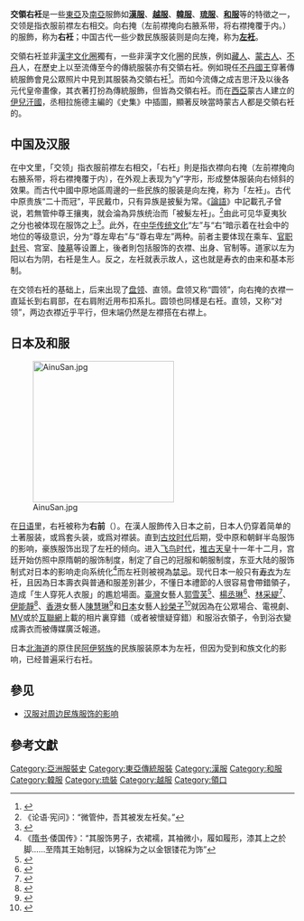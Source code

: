 '''交領右衽'''是一些[[東亞|東亞]]及[[南亞|南亞]]服飾如'''[[漢服|漢服]]'''、'''[[越服|越服]]'''、'''[[韓服|韓服]]'''、'''[[琉服|琉服]]'''、'''[[和服|和服]]'''等的特徵之一，交领是指衣服前襟左右相交。向右掩（左前襟掩向右腋系带，将右襟掩覆于内。）的服飾，称为'''右衽'''；中国古代一些少数民族服装则是向左掩，称为'''[[左衽|左衽]]'''。

交領右衽並非[[漢字文化圈|漢字文化圈]]獨有，一些非漢字文化圈的民族，例如[[藏人|藏人]]、[[蒙古人|蒙古人]]、[[不丹|不丹]]人，在歷史上以至流傳至今的傳統服裝亦有交領右衽。例如現任[[不丹國王|不丹國王]]穿著傳統服飾會見公眾照片中見到其服裝為交領右衽<ref>{{Cite web |url=http://www.ettoday.net/news/20111013/1200.htm |title=喜瑪拉雅山白馬王子　不丹國王13日大婚　王妃是民女 |accessdate=2016-07-28 |archive-date=2019-05-04 |archive-url=https://web.archive.org/web/20190504031420/https://www.ettoday.net/news/20111013/1200.htm |dead-url=no }}</ref>。而如今流傳之成吉思汗及以後各元代皇帝畫像，其衣著打扮為傳統服飾，但皆為交領右衽。而在[[西亞|西亞]]蒙古人建立的[[伊兒汗國|伊兒汗國]]，丞相拉施德主編的《史集》中插圖，顯著反映當時蒙古人都是交領右衽的。
{{gallery|height=200
|File:Aoqun 1.jpg|[[汉服|汉服]]交领右衽
|File:Korea-Busan-Beomeosa-04.jpg|[[韩服|韩服]]交领右衽
|File:Mariko's Graduation '96.jpg|[[和服|和服]]交领右衽
}}

== 中国及汉服 ==

在中文里，「交领」指衣服前襟左右相交，「右衽」則是指衣襟向右掩（左前襟掩向右腋系带，将右襟掩覆于内），在外观上表现为“y”字形，形成整体服装向右倾斜的效果。而古代中國中原地區周邊的一些民族的服装是向左掩，称为「左衽」。古代中原贵族“二十而冠”，平民戴巾，只有异族是披髮为常。《[[論語|論語]]》中記載孔子曾说，若無管仲尊王攘夷，就会淪為异族统治而「被髮左衽」。<ref>《论语·宪问》：“微管仲，吾其被发左衽矣。”</ref>由此可见华夏夷狄之分也被体现在服饰之上<ref name=胡曉東>{{cite journal |author= 胡曉東|coauthors=|title=从《论语》看传统汉服的意蕴 |journal=服飾導刊|volume=2014年3月第3期 |issue= |pages=130–144 |accessdate= 2014-09-21 |quote= |date=2014年3月}}</ref>。此外，在[[中华传统文化|中华传统文化]]“左”与“右”暗示着在社会中的地位的等级意识，分为“尊左卑右”与“尊右卑左”两种。前者主要体现在乘车、[[官职|官职]][[封号|封号]]、宫室、[[陵墓|陵墓]]等设置上，後者則包括服饰的衣襟、出身、官制等。道家以左为阳以右为阴，右衽是生人。反之，左衽就表示故人，这也就是寿衣的由来和基本形制。

在交领右衽的基础上，后来出现了[[圓領袍|盘领]]、直领。盘领又称“圆领”，向右掩的衣襟一直延长到右肩部，在右肩附近用布扣系扎。圆领也同樣是右衽。直领，又称“对领”，两边衣襟近乎平行，但末端仍然是左襟搭在右襟上。

== 日本及和服 ==
{{main|{{link-ja|着付|着付け}}}}
[[File:AinuSan.jpg|250px]]

在[[日语|日语]]里，右衽被称为'''右前'''（{{jpn|j=右前|hg=みぎまえ|rm=migimae|f=y}}）。在漢人服飾传入日本之前，日本人仍穿着简单的土著服装，或爲套头装，或爲对襟装。直到[[古坟时代|古坟时代]]后期，受中原和朝鲜半岛服饰的影响，豪族服饰出现了左衽的倾向。进入[[飞鸟时代|飞鸟时代]]，[[推古天皇|推古天皇]]十一年十二月，宫廷开始仿照中原隋朝的服饰制度，制定了自己的冠服和朝服制度，东亚大陆的服饰制式对日本的影响走向系统化<ref>《[[隋书|隋书]]·倭国传》：“其服饰男子，衣裙襦，其袖微小，履如履形，漆其上之於脚……至隋其王始制冠，以锦綵为之以金银镂花为饰”</ref>而左衽则被視為[[禁忌|禁忌]]。现代日本一般只有[[寿衣#日本|寿衣]]为左衽，且因為日本壽衣與普通和服差別甚少，不懂日本禮節的人很容易會帶錯領子，造成「生人穿死人衣服」的尷尬場面。[[臺灣|臺灣]]女藝人[[郭雪芙|郭雪芙]]<ref name="puffkuooops">{{cite news|title=郭雪芙浴衣穿成壽衣 女神糗翻憂帶衰|url=https://tw.news.yahoo.com/%E9%83%AD%E9%9B%AA%E8%8A%99%E6%B5%B4%E8%A1%A3%E7%A9%BF%E6%88%90%E5%A3%BD%E8%A1%A3-%E5%A5%B3%E7%A5%9E%E7%B3%97%E7%BF%BB%E6%86%82%E5%B8%B6%E8%A1%B0-213000245.html|accessdate=2017-12-24|work=[[中時電子報|中時電子報]]（[[Yahoo奇摩|Yahoo奇摩]]轉載）|date=2013-06-16|archive-date=2020-09-18|archive-url=https://web.archive.org/web/20200918152809/https://tw.news.yahoo.com/%E9%83%AD%E9%9B%AA%E8%8A%99%E6%B5%B4%E8%A1%A3%E7%A9%BF%E6%88%90%E5%A3%BD%E8%A1%A3-%E5%A5%B3%E7%A5%9E%E7%B3%97%E7%BF%BB%E6%86%82%E5%B8%B6%E8%A1%B0-213000245.html|dead-url=no}}</ref>、[[楊丞琳|楊丞琳]]<ref name=“rainieyangoops”>{{cite news|title=楊丞琳不懂日本習俗 浴衣穿成壽衣|url=https://tw.appledaily.com/finance/daily/20081029/31091685|accessdate=2017-12-24|work=[[蘋果日報_(台灣)|台灣蘋果日報]]|date=2008-10-29|archive-date=2017-12-25|archive-url=https://web.archive.org/web/20171225092001/https://tw.appledaily.com/finance/daily/20081029/31091685|dead-url=no}}</ref>、[[林采緹|林采緹]]<ref name="sunnylinoops">{{cite news|title=和服糗穿變著壽衣 林采緹：自拍翻轉啦|url=http://ent.ltn.com.tw/news/breakingnews/1225323|accessdate=2017-12-24|work=[[自由時報|自由時報]]|date=2015-02-05|archive-date=2019-11-30|archive-url=https://web.archive.org/web/20191130183847/https://ent.ltn.com.tw/news/breakingnews/1225323|dead-url=no}}</ref>、[[伊能靜|伊能靜]]<ref>{{cite news|title=伊能靜日本長大　將浴衣穿成壽衣|url=http://ent.ltn.com.tw/news/breakingnews/244008|accessdate=2017-12-24|work=[[自由時報|自由時報]]|date=2009-07-20|archive-date=2019-11-29|archive-url=https://web.archive.org/web/20191129015516/https://ent.ltn.com.tw/news/breakingnews/244008|dead-url=no}}</ref>、[[香港|香港]]女藝人[[陳慧琳|陳慧琳]]<ref>{{cite news|title=忙中有錯?陳慧琳錯將和服當壽衣穿[圖]|url=http://news.eastday.com/eastday/news/news/node4945/node27206/userobject1ai398995.html|accessdate=2017-12-24|work=[[東方網|東方網]]|date=2004-07-28|archive-date=2020-09-02|archive-url=https://web.archive.org/web/20200902215212/http://news.eastday.com/eastday/news/news/node4945/node27206/userobject1ai398995.html|dead-url=no}}</ref>和[[日本|日本]]女藝人[[紗榮子|紗榮子]]<ref>{{cite news|title=紗榮子過節穿和服「衣領錯置」？遭轟觸霉頭|url=https://star.ettoday.net/news/295439?t=%E7%B4%97%E6%A6%AE%E5%AD%90%E9%81%8E%E7%AF%80%E7%A9%BF%E5%92%8C%E6%9C%8D%E3%80%8C%E8%A1%A3%E9%A0%98%E9%8C%AF%E7%BD%AE%E3%80%8D%EF%BC%9F%E9%81%AD%E8%BD%9F%E8%A7%B8%E9%9C%89%E9%A0%AD%E3%80%80|accessdate=2017-12-25|work=[[ETtoday新聞雲|ETtoday新聞雲]]|date=2013-11-13|archive-date=2020-09-02|archive-url=https://web.archive.org/web/20200902215220/https://star.ettoday.net/news/295439?t=%E7%B4%97%E6%A6%AE%E5%AD%90%E9%81%8E%E7%AF%80%E7%A9%BF%E5%92%8C%E6%9C%8D%E3%80%8C%E8%A1%A3%E9%A0%98%E9%8C%AF%E7%BD%AE%E3%80%8D%EF%BC%9F%E9%81%AD%E8%BD%9F%E8%A7%B8%E9%9C%89%E9%A0%AD%E3%80%80|dead-url=no}}</ref>就因為在公眾場合、電視劇、[[音樂錄影帶|MV]]或於[[互聯網|互聯網]]上載的相片裏穿錯（或者被懷疑穿錯）和服浴衣領子，令到浴衣變成壽衣而被傳媒廣泛報道。

日本[[北海道|北海道]]的原住民[[阿伊努族|阿伊努族]]的民族服装原本为左衽，但因为受到和族文化的影响，已经普遍采行右衽。

==參见==
*[[汉服对周边民族服饰的影响|汉服对周边民族服饰的影响]]

== 參考文獻 ==
{{reflist}}


[[Category:亞洲服裝史|Category:亞洲服裝史]]
[[Category:東亞傳統服裝|Category:東亞傳統服裝]]
[[Category:漢服|Category:漢服]]
[[Category:和服|Category:和服]]
[[Category:韓服|Category:韓服]]
[[Category:琉裝|Category:琉裝]]
[[Category:越服|Category:越服]]
[[Category:領口|Category:領口]]